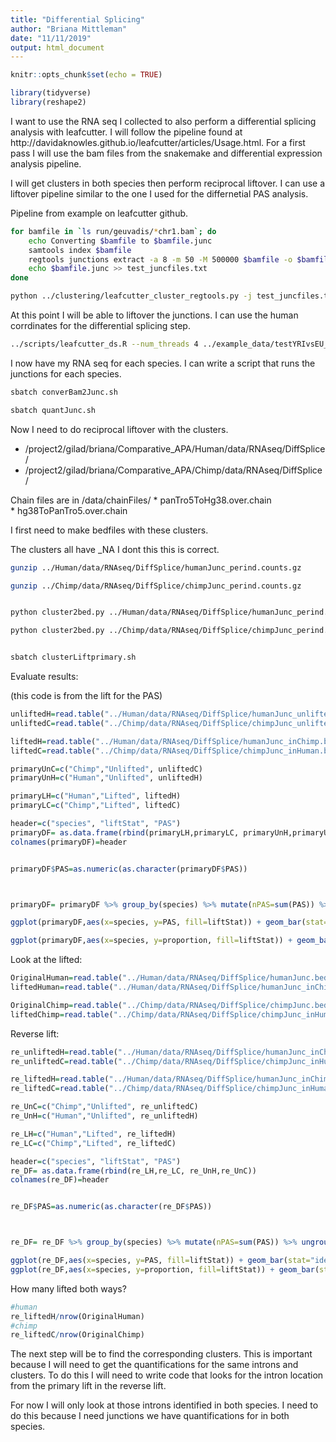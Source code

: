 ```yaml
---
title: "Differential Splicing"
author: "Briana Mittleman"
date: "11/11/2019"
output: html_document
---
```


```r
knitr::opts_chunk$set(echo = TRUE)
```


```r
library(tidyverse)
library(reshape2)
```

I want to use the RNA seq I collected to also perform a differential splicing analysis with leafcutter. I will follow the pipeline found at http://davidaknowles.github.io/leafcutter/articles/Usage.html. For a first pass I will use the bam files from the snakemake and differential expression analysis pipeline.  

I will get clusters in both species then perform reciprocal liftover. I can use a liftover pipeline similar to the one I used for the differnetial PAS analysis. 


Pipeline from example on leafcutter github.

```bash


for bamfile in `ls run/geuvadis/*chr1.bam`; do
    echo Converting $bamfile to $bamfile.junc
    samtools index $bamfile
    regtools junctions extract -a 8 -m 50 -M 500000 $bamfile -o $bamfile.junc
    echo $bamfile.junc >> test_juncfiles.txt
done

python ../clustering/leafcutter_cluster_regtools.py -j test_juncfiles.txt -m 50 -o testYRIvsEU -l 500000
```

At this point I will be able to liftover the junctions. I can use the human corrdinates for the differential splicing step.  

```bash
../scripts/leafcutter_ds.R --num_threads 4 ../example_data/testYRIvsEU_perind_numers.counts.gz example_geuvadis/groups_file.txt

```

I now have my RNA seq for each species. I can write a script that runs the junctions for each species.  


```bash
sbatch converBam2Junc.sh
```

```bash
sbatch quantJunc.sh
```


Now I need to do reciprocal liftover with the clusters.  

* /project2/gilad/briana/Comparative_APA/Human/data/RNAseq/DiffSplice/
* /project2/gilad/briana/Comparative_APA/Chimp/data/RNAseq/DiffSplice/

Chain files are in /data/chainFiles/
 * panTro5ToHg38.over.chain  
 * hg38ToPanTro5.over.chain  
 
 I first need to make bedfiles with these clusters.  
 
 The clusters all have _NA I dont this this is correct.  
 
 
```bash

gunzip ../Human/data/RNAseq/DiffSplice/humanJunc_perind.counts.gz

gunzip ../Chimp/data/RNAseq/DiffSplice/chimpJunc_perind.counts.gz


python cluster2bed.py ../Human/data/RNAseq/DiffSplice/humanJunc_perind.counts ../Human/data/RNAseq/DiffSplice/humanJunc.bed

python cluster2bed.py ../Chimp/data/RNAseq/DiffSplice/chimpJunc_perind.counts ../Chimp/data/RNAseq/DiffSplice/chimpJunc.bed


sbatch clusterLiftprimary.sh
```
 
 
 Evaluate results:
 
 (this code is from the lift for the PAS)
```r
unliftedH=read.table("../Human/data/RNAseq/DiffSplice/humanJunc_unlifted.bed",stringsAsFactors = F) %>% nrow()
unliftedC=read.table("../Chimp/data/RNAseq/DiffSplice/chimpJunc_unlifted.bed",stringsAsFactors = F) %>% nrow()

liftedH=read.table("../Human/data/RNAseq/DiffSplice/humanJunc_inChimp.bed",stringsAsFactors = F) %>% nrow()
liftedC=read.table("../Chimp/data/RNAseq/DiffSplice/chimpJunc_inHuman.bed",stringsAsFactors = F) %>% nrow()

primaryUnC=c("Chimp","Unlifted", unliftedC)
primaryUnH=c("Human","Unlifted", unliftedH)

primaryLH=c("Human","Lifted", liftedH)
primaryLC=c("Chimp","Lifted", liftedC)

header=c("species", "liftStat", "PAS")
primaryDF= as.data.frame(rbind(primaryLH,primaryLC, primaryUnH,primaryUnC)) 
colnames(primaryDF)=header


primaryDF$PAS=as.numeric(as.character(primaryDF$PAS)) 



primaryDF= primaryDF %>% group_by(species) %>% mutate(nPAS=sum(PAS)) %>% ungroup() %>% mutate(proportion=PAS/nPAS)
```


```r
ggplot(primaryDF,aes(x=species, y=PAS, fill=liftStat)) + geom_bar(stat="identity",position = "dodge") + scale_fill_brewer(palette = "Dark2") + labs(title="Primary Liftover Results")

ggplot(primaryDF,aes(x=species, y=proportion, fill=liftStat)) + geom_bar(stat="identity",position = "dodge") + scale_fill_brewer(palette = "Dark2") + labs(title="Primary Liftover Results")
```

Look at the lifted: 

```r
OriginalHuman=read.table("../Human/data/RNAseq/DiffSplice/humanJunc.bed",stringsAsFactors = F) 
liftedHuman=read.table("../Human/data/RNAseq/DiffSplice/humanJunc_inChimp.bed",stringsAsFactors = F) 

OriginalChimp=read.table("../Chimp/data/RNAseq/DiffSplice/chimpJunc.bed",stringsAsFactors = F)
liftedChimp=read.table("../Chimp/data/RNAseq/DiffSplice/chimpJunc_inHuman.bed",stringsAsFactors = F)
```

Reverse lift: 
```r
re_unliftedH=read.table("../Human/data/RNAseq/DiffSplice/humanJunc_inChimp_B2Human_unlifted.bed",stringsAsFactors = F) %>% nrow()
re_unliftedC=read.table("../Chimp/data/RNAseq/DiffSplice/chimpJunc_inHuman_B2Chimp_unlifted.bed",stringsAsFactors = F) %>% nrow()

re_liftedH=read.table("../Human/data/RNAseq/DiffSplice/humanJunc_inChimp_B2Human.bed",stringsAsFactors = F) %>% nrow()
re_liftedC=read.table("../Chimp/data/RNAseq/DiffSplice/chimpJunc_inHuman_B2Chimp.bed",stringsAsFactors = F) %>% nrow()

re_UnC=c("Chimp","Unlifted", re_unliftedC)
re_UnH=c("Human","Unlifted", re_unliftedH)

re_LH=c("Human","Lifted", re_liftedH)
re_LC=c("Chimp","Lifted", re_liftedC)

header=c("species", "liftStat", "PAS")
re_DF= as.data.frame(rbind(re_LH,re_LC, re_UnH,re_UnC)) 
colnames(re_DF)=header


re_DF$PAS=as.numeric(as.character(re_DF$PAS)) 



re_DF= re_DF %>% group_by(species) %>% mutate(nPAS=sum(PAS)) %>% ungroup() %>% mutate(proportion=PAS/nPAS)
```


```r
ggplot(re_DF,aes(x=species, y=PAS, fill=liftStat)) + geom_bar(stat="identity",position = "dodge") + scale_fill_brewer(palette = "Dark2") + labs(title="Reverse Liftover Results")
ggplot(re_DF,aes(x=species, y=proportion, fill=liftStat)) + geom_bar(stat="identity",position = "dodge") + scale_fill_brewer(palette = "Dark2")+ labs(title="Reverse Liftover Results")
```

How many lifted both ways?
```r
#human
re_liftedH/nrow(OriginalHuman)
#chimp
re_liftedC/nrow(OriginalChimp)
```



The next step will be to find the corresponding clusters. This is important because I will need to get the quantifications for the same introns and clusters. To do this I will need to write code that looks for the intron location from the primary lift in the reverse lift. 

For now I will only look at those introns identified in both species. I need to do this because I need junctions we have quantifications for in both species.  


